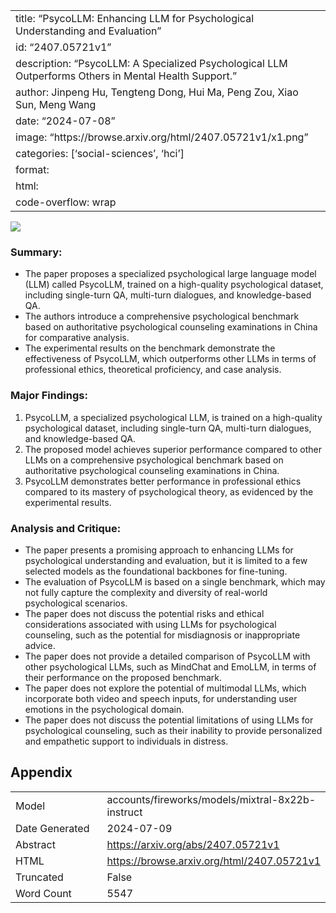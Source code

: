 
---
title: "PsycoLLM: Enhancing LLM for Psychological Understanding and Evaluation"
id: "2407.05721v1"
description: "PsycoLLM: A Specialized Psychological LLM Outperforms Others in Mental Health Support."
author: Jinpeng Hu, Tengteng Dong, Hui Ma, Peng Zou, Xiao Sun, Meng Wang
date: "2024-07-08"
image: "https://browse.arxiv.org/html/2407.05721v1/x1.png"
categories: ['social-sciences', 'hci']
format:
  html:
    code-overflow: wrap
---

![](https://browse.arxiv.org/html/2407.05721v1/x1.png)

### Summary:

- The paper proposes a specialized psychological large language model (LLM) called PsycoLLM, trained on a high-quality psychological dataset, including single-turn QA, multi-turn dialogues, and knowledge-based QA.
- The authors introduce a comprehensive psychological benchmark based on authoritative psychological counseling examinations in China for comparative analysis.
- The experimental results on the benchmark demonstrate the effectiveness of PsycoLLM, which outperforms other LLMs in terms of professional ethics, theoretical proficiency, and case analysis.

### Major Findings:

1. PsycoLLM, a specialized psychological LLM, is trained on a high-quality psychological dataset, including single-turn QA, multi-turn dialogues, and knowledge-based QA.
2. The proposed model achieves superior performance compared to other LLMs on a comprehensive psychological benchmark based on authoritative psychological counseling examinations in China.
3. PsycoLLM demonstrates better performance in professional ethics compared to its mastery of psychological theory, as evidenced by the experimental results.

### Analysis and Critique:

- The paper presents a promising approach to enhancing LLMs for psychological understanding and evaluation, but it is limited to a few selected models as the foundational backbones for fine-tuning.
- The evaluation of PsycoLLM is based on a single benchmark, which may not fully capture the complexity and diversity of real-world psychological scenarios.
- The paper does not discuss the potential risks and ethical considerations associated with using LLMs for psychological counseling, such as the potential for misdiagnosis or inappropriate advice.
- The paper does not provide a detailed comparison of PsycoLLM with other psychological LLMs, such as MindChat and EmoLLM, in terms of their performance on the proposed benchmark.
- The paper does not explore the potential of multimodal LLMs, which incorporate both video and speech inputs, for understanding user emotions in the psychological domain.
- The paper does not discuss the potential limitations of using LLMs for psychological counseling, such as their inability to provide personalized and empathetic support to individuals in distress.

## Appendix

|          |          |
|----------|----------|
| Model     | accounts/fireworks/models/mixtral-8x22b-instruct       |
| Date Generated     | 2024-07-09       |
| Abstract | [https://arxiv.org/abs/2407.05721v1](https://arxiv.org/abs/2407.05721v1)        |
| HTML     | [https://browse.arxiv.org/html/2407.05721v1](https://browse.arxiv.org/html/2407.05721v1)       |
| Truncated       | False       |
| Word Count       | 5547       |